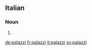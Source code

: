 ==Italian==

===Noun===
{{head|it|plural}} {{g|m}}

# {{plural of|palazzo|lang=it}}

[[de:palazzi]]
[[fr:palazzi]]
[[it:palazzi]]
[[sv:palazzi]]